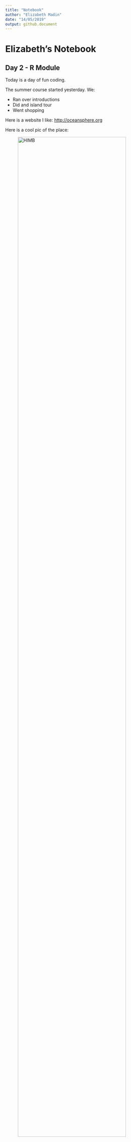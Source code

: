 ```yaml
---
title: "Notebook"
author: "Elizabeth Madin"
date: "14/05/2019"
output: github.document
---
```


# Elizabeth's Notebook

## Day 2 - R Module
Today is a day of fun coding. 

The summer course started yesterday. We:

- Ran over introductions
- Did and island tour
- Went shopping

Here is a website I like: <http://oceansphere.org>

Here is a cool pic of the place: 

![HIMB](data/Unknown.jpeg){width=90%}

Here's an equation:

$$ x^2 = \frac{y^2}{z^2} $$



```r
hist(rnorm(1000))
```






